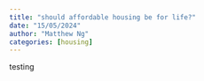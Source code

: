 ```yaml
---
title: "should affordable housing be for life?"
date: "15/05/2024"
author: "Matthew Ng"
categories: [housing]
---
```


testing
